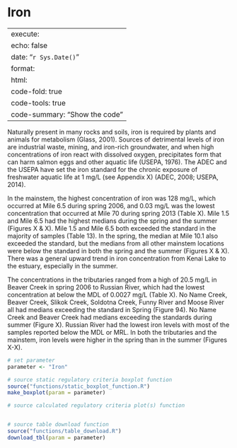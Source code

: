 # Iron

---
execute:
  echo: false
date: "`r Sys.Date()`"
format:
  html:
    code-fold: true
    code-tools: true
    code-summary: "Show the code"
---

Naturally present in many rocks and soils, iron is required by plants and animals
for metabolism (Glass, 2001). Sources of detrimental levels of iron are industrial waste,
mining, and iron-rich groundwater, and when high concentrations of iron react with
dissolved oxygen, precipitates form that can harm salmon eggs and other aquatic life
(USEPA, 1976). The ADEC and the USEPA have set the iron standard for the chronic
exposure of freshwater aquatic life at 1 mg/L (see Appendix X) (ADEC, 2008; USEPA,
2014).

In the mainstem, the highest concentration of iron was 128 mg/L, which occurred
at Mile 6.5 during spring 2006, and 0.03 mg/L was the lowest concentration that occurred
at Mile 70 during spring 2013 (Table X). Mile 1.5 and Mile 6.5 had the highest medians
during the spring and the summer (Figures X & X). Mile 1.5 and Mile 6.5 both
exceeded the standard in the majority of samples (Table 13). In the spring, the median at
Mile 10.1 also exceeded the standard, but the medians from all other mainstem locations
were below the standard in both the spring and the summer (Figures X & X). There was
a general upward trend in iron concentration from Kenai Lake to the estuary, especially
in the summer.

The concentrations in the tributaries ranged from a high of 20.5 mg/L in Beaver
Creek in spring 2006 to Russian River, which had the lowest concentration at below the
MDL of 0.0027 mg/L (Table X). No Name Creek, Beaver Creek, Slikok Creek, Soldotna
Creek, Funny River and Moose River all had medians exceeding the standard in Spring
(Figure 94). No Name Creek and Beaver Creek had medians exceeding the standards
during summer (Figure X). Russian River had the lowest iron levels with most of the
samples reported below the MDL or MRL. In both the tributaries and the mainstem, iron
levels were higher in the spring than in the summer (Figures X-X).

```r

# set parameter
parameter <- "Iron"

# source static regulatory criteria boxplot function
source("functions/static_boxplot_function.R")
make_boxplot(param = parameter)

# source calculated regulatory criteria plot(s) function


# source table download function
source("functions/table_download.R")
download_tbl(param = parameter)

```
